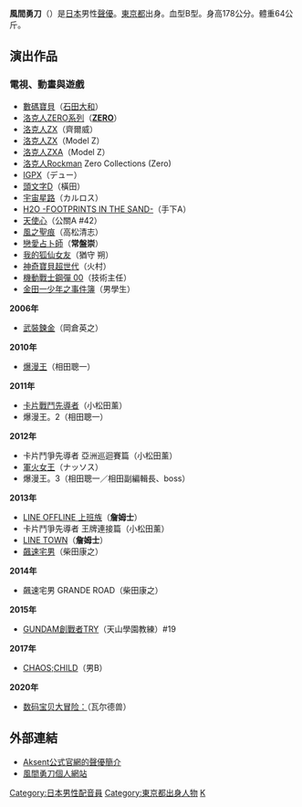 {{Japanese|japanese=風間 勇刀|kana=かざま ゆうと|romaji=Kazama Yūto}}
'''風間勇刀'''（{{bd|1970年|9月30日|catIdx=Kazama Yuuto}}）是[[日本|日本]]男性[[聲優|聲優]]。[[東京都|東京都]]出身。血型B型。身高178公分。體重64公斤。

==演出作品==
===電視、動畫與遊戲===
* [[數碼寶貝|數碼寶貝]]（[[石田大和|石田大和]]）
* [[洛克人零系列|洛克人ZERO系列]]（'''[[傑洛|ZERO]]'''）
* [[洛克人|洛克人]]ZX（齊爾威）
* [[洛克人|洛克人]]ZX（Model Z）
* [[洛克人|洛克人]]ZXA（Model Z）
* [[洛克人|洛克人]]Rockman Zero Collections (Zero)
* [[IGPX|IGPX]]（デュー）
* [[頭文字D|頭文字D]]（橫田）
* [[宇宙星路|宇宙星路]]（カルロス）
* [[H2O_-FOOTPRINTS_IN_THE_SAND-|H2O -FOOTPRINTS IN THE SAND-]]（手下A）
* [[天使心|天使心]]（公關A #42）
* [[風之聖痕|風之聖痕]]（高松清志）
* [[戀愛占卜師|戀愛占卜師]]（'''常盤崇'''）
* [[我的狐仙女友|我的狐仙女友]]（猶守 朔）
* [[神奇寶貝超世代|神奇寶貝超世代]]（火村）
* [[機動戰士鋼彈_00|機動戰士鋼彈 00]]（技術主任）
* [[金田一少年之事件簿|金田一少年之事件簿]]（男學生）
'''2006年'''
* [[武裝鍊金|武裝鍊金]]（岡倉英之）
'''2010年'''
* [[爆漫王|爆漫王]]（相田聰一）<!--10月2日-->
'''2011年'''
* [[卡片戰鬥先導者|卡片戰鬥先導者]]（小松田薰）<!--1月8日-->
* 爆漫王。2（相田聰一）<!--10月1日-->
'''2012年'''
* 卡片鬥爭先導者 亞洲巡迴賽篇（小松田薰）<!--4月8日-->
* [[軍火女王|軍火女王]]（ナッソス）<!--4月10日-->
* 爆漫王。3（相田聰一／相田副編輯長、boss）<!--10月6日-->
'''2013年'''
* [[LINE_OFFLINE_上班族|LINE OFFLINE 上班族]]（'''詹姆士'''）<!--1月7日-->
* 卡片鬥爭先導者 王牌連接篇（小松田薰）<!--1月13日-->
* [[LINE_TOWN|LINE TOWN]]（'''詹姆士'''）<!--4月3日-->
* [[飆速宅男|飆速宅男]]（柴田康之）<!--10月7日-->
'''2014年'''
* 飆速宅男 GRANDE ROAD（柴田康之）<!--10月6日-->
'''2015年'''
* [[GUNDAM創戰者|GUNDAM創戰者TRY]]（天山學園教練）#19<!--2014年10月8日起播，翌年2月18日登場-->
'''2017年'''
* [[CHAOS;CHILD|CHAOS;CHILD]]（男B）
'''2020年'''
* [[数码宝贝大冒险：|数码宝贝大冒险：]]（瓦尔德兽）

== 外部連結 ==
* [http://aksent.co.jp/blog/200/post_38.html Aksent公式官網的聲優簡介] {{ja icon}}
* [http://www9.plala.or.jp/kazama/ 風間勇刀個人網站] {{ja icon}}
{{Voice-actor-stub}}
{{Aksent}}
{{Authority control}}
{{DEFAULTSORT:Kazama Yuuto}}
[[Category:日本男性配音員|Category:日本男性配音員]]
[[Category:東京都出身人物|Category:東京都出身人物]]
[[Category:Aksent|K]]